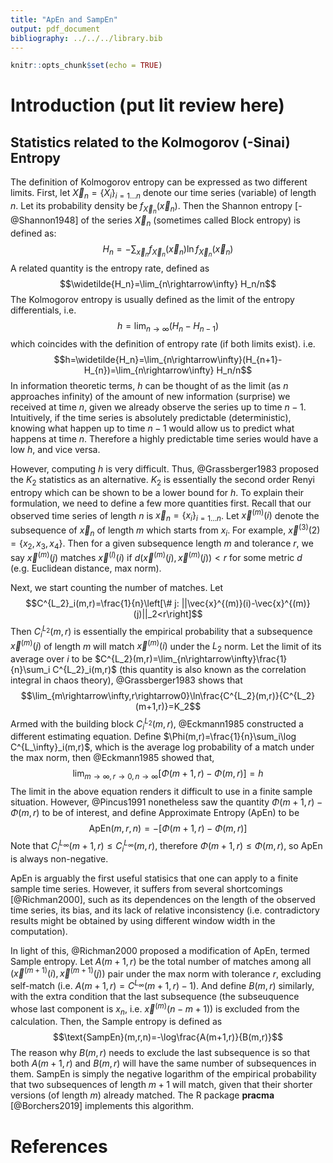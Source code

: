 ```yaml
---
title: "ApEn and SampEn"
output: pdf_document
bibliography: ../../../library.bib
---
```


```r
knitr::opts_chunk$set(echo = TRUE)
```
# Introduction (put lit review here)

## Statistics related to the Kolmogorov (-Sinai) Entropy
The definition of Kolmogorov entropy can be expressed as two different limits. First, let $\vec{X}_n=\{X_i\}_{i=1\ldots n}$ denote our time series (variable) of length $n$. Let its probability density be $f_{\vec{X}_n}(\vec{x}_n)$. Then the Shannon entropy [-@Shannon1948] of the series $\vec{X}_n$ (sometimes called Block entropy) is defined as:
$$H_n=-\sum_{\vec{x}_n}f_{\vec{X}_n}(\vec{x}_n)\ln f_{\vec{X}_n}(\vec{x}_n)$$
A related quantity is the entropy rate, defined as
$$\widetilde{H_n}=\lim_{n\rightarrow\infty} H_n/n$$
The Kolmogorov entropy is usually defined as the limit of the entropy differentials, i.e.
$$h=\lim_{n\rightarrow\infty}(H_{n}-H_{n-1})$$
which coincides with the definition of entropy rate (if both limits exist). i.e. 
$$h=\widetilde{H_n}=\lim_{n\rightarrow\infty}(H_{n+1}-H_{n})=\lim_{n\rightarrow\infty} H_n/n$$
In information theoretic terms, $h$ can be thought of as the limit (as $n$ approaches infinity) of the amount of new information (surprise) we received at time $n$, given we already observe the series up to time $n-1$. Intuitively, if the time series is absolutely predictable (deterministic), knowing what happen up to time $n-1$ would allow us to predict what happens at time $n$. Therefore a highly predictable time series would have a low $h$, and vice versa.

However, computing $h$ is very difficult. Thus, @Grassberger1983 proposed the $K_2$ statistics as an alternative. $K_2$ is essentially the second order Renyi entropy which can be shown to be a lower bound for $h$. To explain their formulation, we need to define a few more quantities first.
Recall that our observed time series of length $n$ is $\vec{x}_n=\{x_i\}_{i=1\ldots n}$. Let $\vec{x}^{(m)}(i)$ denote the subsequence of $\vec{x}_n$ of length $m$ which starts from $x_i$. For example, $\vec{x}^{(3)}(2)=\{x_2,x_3,x_4\}$. Then for a given subsequence length $m$ and tolerance $r$, we say $\vec{x}^{(m)}(j)$ matches $\vec{x}^{(l)}(i)$ if $d(\vec{x}^{(m)}(j),\vec{x}^{(m)}(j))<r$ for some metric $d$ (e.g. Euclidean distance, max norm). 

Next, we start counting the number of matches. Let
$$C^{L_2}_i(m,r)=\frac{1}{n}\left[\# j: ||\vec{x}^{(m)}(i)-\vec{x}^{(m)}(j)||_2<r\right]$$
Then $C^{L_2}_i(m,r)$ is essentially the empirical probability that a subsequence $\vec{x}^{(m)}(j)$ of length $m$ will match $\vec{x}^{(m)}(i)$ under the $L_2$ norm. Let the limit of its average over $i$ to be $C^{L_2}(m,r)=\lim_{n\rightarrow\infty}\frac{1}{n}\sum_i C^{L_2}_i(m,r)$ (this quantity is also known as the correlation integral in chaos theory), @Grassberger1983 shows that 
$$\lim_{m\rightarrow\infty,r\rightarrow0}\ln\frac{C^{L_2}(m,r)}{C^{L_2}(m+1,r)}=K_2$$
Armed with the building block $C^{L_2}_i(m,r)$, @Eckmann1985 constructed a different estimating equation. Define $\Phi(m,r)=\frac{1}{n}\sum_i\log C^{L_\infty}_i(m,r)$, which is the average log probability of a match under the max norm, then @Eckmann1985 showed that,
$$\lim_{m\rightarrow\infty,r\rightarrow0,n\rightarrow\infty}\left[\Phi(m+1,r)-\Phi(m,r)\right]=h$$
The limit in the above equation renders it difficult to use in a finite sample situation. However, @Pincus1991 nonetheless saw the quantity $\Phi(m+1,r)-\Phi(m,r)$ to be of interest, and define Approximate Entropy (ApEn) to be 
$$\text{ApEn}(m,r,n)=-\left[\Phi(m+1,r)-\Phi(m,r)\right]$$
Note that $C^{L_\infty}_i(m+1,r)\leq C^{L_\infty}_i(m,r)$, therefore $\Phi(m+1,r)\leq \Phi(m,r)$, so ApEn is always non-negative.

ApEn is arguably the first useful statisics that one can apply to a finite sample time series. However, it suffers from several shortcomings [@Richman2000], such as its dependences on the length of the observed time series, its bias, and its lack of relative inconsistency (i.e. contradictory results might be obtained by using different window width in the computation). 

In light of this, @Richman2000 proposed a modification of ApEn, termed Sample entropy. Let $A(m+1,r)$ be the total number of matches among all $(\vec{x}^{(m+1)}(i),\vec{x}^{(m+1)}(j))$ pair under the max norm with tolerance $r$, excluding self-match (i.e. $A(m+1,r)=C^{L_\infty}(m+1,r)-1$). And define $B(m,r)$ similarly, with the extra condition that the last subsequence (the subseuquence whose last component is $x_n$, i.e. $\vec{x}^{(m)}(n-m+1)$) is excluded from the calculation. Then, the Sample entropy is defined as
$$\text{SampEn}(m,r,n)=-\log\frac{A(m+1,r)}{B(m,r)}$$
The reason why $B(m,r)$ needs to exclude the last subsequence is so that both $A(m+1,r)$ and $B(m,r)$ will have the same number of subsequences in them. SampEn is simply the negative logarithm of the empirical probability that two subsequences of length $m+1$ will match, given that their shorter versions (of length $m$) already matched. The R package **pracma** [@Borchers2019] implements this algorithm.


# References